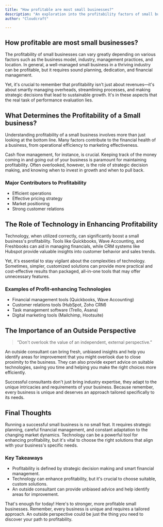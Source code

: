 ```yaml
---
title: "How profitable are most small businesses?"
description: "An exploration into the profitability factors of small businesses."
author: "Cloudcraft"

---
```


## How profitable are most small businesses?

The profitability of small businesses can vary greatly depending on various factors such as the business model, industry, management practices, and location. In general, a well-managed small business in a thriving industry can be profitable, but it requires sound planning, dedication, and financial management.

Yet, it's crucial to remember that profitability isn't just about revenues—it's about smartly managing overheads, streamlining processes, and making strategic decisions that lead to sustainable growth. It's in these aspects that the real task of performance evaluation lies.

<ServicesBlurb />

## What Determines the Profitability of a Small business?

Understanding profitability of a small business involves more than just looking at the bottom line. Many factors contribute to the financial health of a business, from operational efficiency to marketing effectiveness.

Cash flow management, for instance, is crucial. Keeping track of the money coming in and going out of your business is paramount for maintaining profitability. Often overlooked, however, is the role of strategic decision making, and knowing when to invest in growth and when to pull back.

### Major Contributors to Profitability

 * Efficient operations
 * Effective pricing strategy
 * Market positioning
 * Strong customer relations

## The Role of Technology in Enhancing Profitability

Technology, when utilized correctly, can significantly boost a small business's profitability. Tools like Quickbooks, Wave Accounting, and Freshbooks can aid in managing financials, while CRM systems like Hubspot provide valuable insights into customer behavior and sales trends.

Yet, it's essential to stay vigilant about the complexities of technology. Sometimes, simpler, customized solutions can provide more practical and cost-effective results than packaged, all-in-one tools that may offer unnecessary features.

### Examples of Profit-enhancing Technologies

 * Financial management tools (Quickbooks, Wave Accounting)
 * Customer relations tools (HubSpot, Zoho CRM)
 * Task management software (Trello, Asana)
 * Digital marketing tools (Mailchimp, Hootsuite)

<GetStartedBlurb />

## The Importance of an Outside Perspective

<blockquote> "Don't overlook the value of an independent, external perspective.” </blockquote>

An outside consultant can bring fresh, unbiased insights and help you identify areas for improvement that you might overlook due to close proximity to the business. They can also provide expert advice on suitable technologies, saving you time and helping you make the right choices more efficiently.

Successful consultants don't just bring industry expertise, they adapt to the unique intricacies and requirements of your business. Because remember, every business is unique and deserves an approach tailored specifically to its needs.

## Final Thoughts

Running a successful small business is no small feat. It requires strategic planning, careful financial management, and constant adaptation to the changing market dynamics. Technology can be a powerful tool for enhancing profitability, but it's vital to choose the right solutions that align with your business's specific needs.

### Key Takeaways

 * Profitability is defined by strategic decision making and smart financial management.
 * Technology can enhance profitability, but it's crucial to choose suitable, custom solutions.
 * An outside consultant can provide unbiased advice and help identify areas for improvement.

That's enough for today! Here's to stronger, more profitable small businesses. Remember, every business is unique and requires a tailored approach. An outside perspective could be just the thing you need to discover your path to profitability.
   
